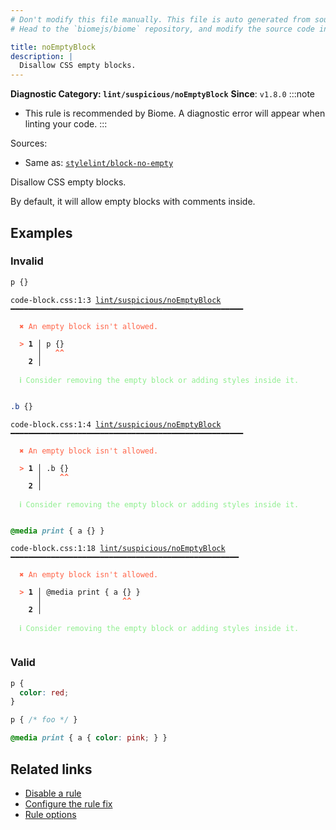 ```yaml
---
# Don't modify this file manually. This file is auto generated from source, and you will lose your changes next time the website is built.
# Head to the `biomejs/biome` repository, and modify the source code in there.

title: noEmptyBlock
description: |
  Disallow CSS empty blocks.
---
```


**Diagnostic Category: `lint/suspicious/noEmptyBlock`**
<Tabs>
<TabItem label="CSS" icon="seti:css">
**Since**: `v1.8.0`
:::note
- This rule is recommended by Biome. A diagnostic error will appear when linting your code.
:::

Sources: 
- Same as: <a href="https://github.com/stylelint/stylelint/blob/main/lib/rules/block-no-empty/README.md" target="_blank"><code>stylelint/block-no-empty</code></a>

Disallow CSS empty blocks.

By default, it will allow empty blocks with comments inside.

## Examples

### Invalid

```css
p {}
```

<pre class="language-text"><code class="language-text">code-block.css:1:3 <a href="https://biomejs.dev/linter/rules/no-empty-block">lint/suspicious/noEmptyBlock</a> ━━━━━━━━━━━━━━━━━━━━━━━━━━━━━━━━━━━━━━━━━━━━━━━━━━━━<br /><br />  <strong><span style="color: Tomato;">✖</span></strong> <span style="color: Tomato;">An empty block isn't allowed.</span><br />  <br />  <strong><span style="color: Tomato;">&gt;</span></strong> <strong>1 │ </strong>p &#123;&#125;<br />   <strong>   │ </strong>  <strong><span style="color: Tomato;">^</span></strong><strong><span style="color: Tomato;">^</span></strong><br />    <strong>2 │ </strong><br />  <br />  <strong><span style="color: lightgreen;">ℹ</span></strong> <span style="color: lightgreen;">Consider removing the empty block or adding styles inside it.</span><br />  <br /></code></pre>

```css
.b {}
```

<pre class="language-text"><code class="language-text">code-block.css:1:4 <a href="https://biomejs.dev/linter/rules/no-empty-block">lint/suspicious/noEmptyBlock</a> ━━━━━━━━━━━━━━━━━━━━━━━━━━━━━━━━━━━━━━━━━━━━━━━━━━━━<br /><br />  <strong><span style="color: Tomato;">✖</span></strong> <span style="color: Tomato;">An empty block isn't allowed.</span><br />  <br />  <strong><span style="color: Tomato;">&gt;</span></strong> <strong>1 │ </strong>.b &#123;&#125;<br />   <strong>   │ </strong>   <strong><span style="color: Tomato;">^</span></strong><strong><span style="color: Tomato;">^</span></strong><br />    <strong>2 │ </strong><br />  <br />  <strong><span style="color: lightgreen;">ℹ</span></strong> <span style="color: lightgreen;">Consider removing the empty block or adding styles inside it.</span><br />  <br /></code></pre>

```css
@media print { a {} }
```

<pre class="language-text"><code class="language-text">code-block.css:1:18 <a href="https://biomejs.dev/linter/rules/no-empty-block">lint/suspicious/noEmptyBlock</a> ━━━━━━━━━━━━━━━━━━━━━━━━━━━━━━━━━━━━━━━━━━━━━━━━━━━<br /><br />  <strong><span style="color: Tomato;">✖</span></strong> <span style="color: Tomato;">An empty block isn't allowed.</span><br />  <br />  <strong><span style="color: Tomato;">&gt;</span></strong> <strong>1 │ </strong>@media print &#123; a &#123;&#125; &#125;<br />   <strong>   │ </strong>                 <strong><span style="color: Tomato;">^</span></strong><strong><span style="color: Tomato;">^</span></strong><br />    <strong>2 │ </strong><br />  <br />  <strong><span style="color: lightgreen;">ℹ</span></strong> <span style="color: lightgreen;">Consider removing the empty block or adding styles inside it.</span><br />  <br /></code></pre>

### Valid

```css
p {
  color: red;
}
```

```css
p { /* foo */ }
```

```css
@media print { a { color: pink; } }
```

## Related links

- [Disable a rule](/linter/#disable-a-lint-rule)
- [Configure the rule fix](/linter#configure-the-rule-fix)
- [Rule options](/linter/#rule-options)

</TabItem>
</Tabs>

